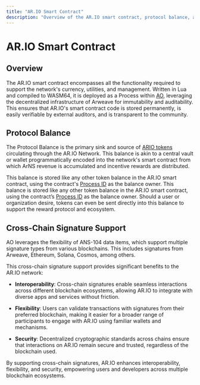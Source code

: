 ```yaml
---
title: "AR.IO Smart Contract"
description: "Overview of the AR.IO smart contract, protocol balance, and cross-chain signature support"
---
```



# AR.IO Smart Contract

## Overview

The AR.IO smart contract encompasses all the functionality required to support the network's currency, utilities, and management.
Written in Lua and compiled to WASM64, it is deployed as a Process within [AO](/glossary#ao-computer-ao), leveraging the decentralized infrastructure of Arweave for immutability and auditability.
This ensures that AR.IO's smart contract code is stored permanently, is easily verifiable by external auditors, and is transparent to the community.

## Protocol Balance

The Protocol Balance is the primary sink and source of [ARIO tokens](/token) circulating through the AR.IO Network.
This balance is akin to a central vault or wallet programmatically encoded into the network's smart contract from which ArNS revenue is accumulated and incentive rewards are distributed.

This balance is stored like any other token balance in the AR.IO smart contract, using the contract's [Process ID](/glossary#process-id-pid) as the balance owner.
This balance is stored like any other token balance in the AR.IO smart contract, using the contract’s [Process ID](/glossary#process-id-pid) as the balance owner.
Should a user or organization desire, tokens can even be sent directly into this balance to support the reward protocol and ecosystem.

## Cross-Chain Signature Support

AO leverages the flexibility of ANS-104 data items, which support multiple signature types from various blockchains. This includes signatures from Arweave, Ethereum, Solana, Cosmos, among others.

This cross-chain signature support provides significant benefits to the AR.IO network:

- **Interoperability**: Cross-chain signatures enable seamless interactions across different blockchain ecosystems, allowing AR.IO to integrate with diverse apps and services without friction.

- **Flexibility**: Users can validate transactions with signatures from their preferred blockchain, making it easier for a broader range of participants to engage with AR.IO using familiar wallets and mechanisms.

- **Security**: Decentralized cryptographic standards across chains ensure that interactions on AR.IO remain secure and trusted, regardless of the blockchain used.

By supporting cross-chain signatures, AR.IO enhances interoperability, flexibility, and security, empowering users and developers across multiple blockchain ecosystems.
